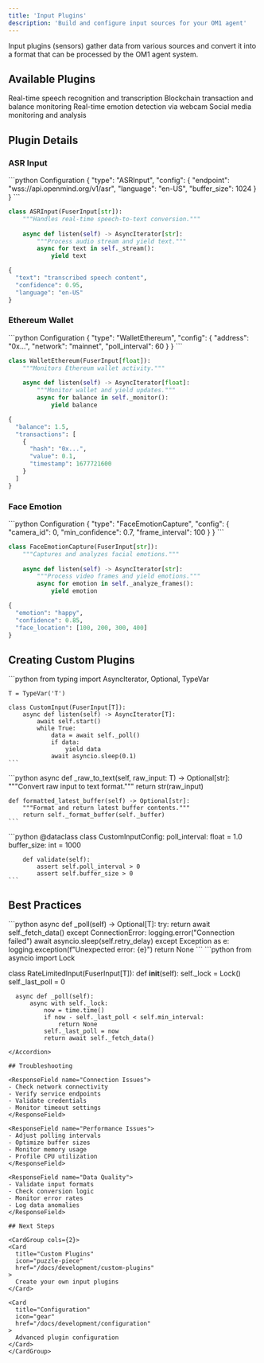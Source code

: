 ```yaml
---
title: 'Input Plugins'
description: 'Build and configure input sources for your OM1 agent'
---
```


<Note>
  Input plugins (sensors) gather data from various sources and convert it into a format that can be processed by the OM1 agent system.
</Note>

## Available Plugins

<CardGroup cols={2}>
  <Card title="ASR Input" icon="microphone">
    Real-time speech recognition and transcription
  </Card>
  
  <Card title="Ethereum Wallet" icon="wallet">
    Blockchain transaction and balance monitoring
  </Card>
  
  <Card title="Face Emotion" icon="face-smile">
    Real-time emotion detection via webcam
  </Card>
  
  <Card title="Twitter Stream" icon="twitter">
    Social media monitoring and analysis
  </Card>
</CardGroup>

## Plugin Details

### ASR Input

<CodeGroup>
  ```python Configuration
  {
    "type": "ASRInput",
    "config": {
      "endpoint": "wss://api.openmind.org/v1/asr",
      "language": "en-US",
      "buffer_size": 1024
    }
  }
  ```

  ```python Implementation
  class ASRInput(FuserInput[str]):
      """Handles real-time speech-to-text conversion."""
      
      async def listen(self) -> AsyncIterator[str]:
          """Process audio stream and yield text."""
          async for text in self._stream():
              yield text
  ```

  ```python Output
  {
    "text": "transcribed speech content",
    "confidence": 0.95,
    "language": "en-US"
  }
  ```
</CodeGroup>

### Ethereum Wallet

<CodeGroup>
  ```python Configuration
  {
    "type": "WalletEthereum",
    "config": {
      "address": "0x...",
      "network": "mainnet",
      "poll_interval": 60
    }
  }
  ```

  ```python Implementation
  class WalletEthereum(FuserInput[float]):
      """Monitors Ethereum wallet activity."""
      
      async def listen(self) -> AsyncIterator[float]:
          """Monitor wallet and yield updates."""
          async for balance in self._monitor():
              yield balance
  ```

  ```python Output
  {
    "balance": 1.5,
    "transactions": [
      {
        "hash": "0x...",
        "value": 0.1,
        "timestamp": 1677721600
      }
    ]
  }
  ```
</CodeGroup>

### Face Emotion

<CodeGroup>
  ```python Configuration
  {
    "type": "FaceEmotionCapture",
    "config": {
      "camera_id": 0,
      "min_confidence": 0.7,
      "frame_interval": 100
    }
  }
  ```

  ```python Implementation
  class FaceEmotionCapture(FuserInput[str]):
      """Captures and analyzes facial emotions."""
      
      async def listen(self) -> AsyncIterator[str]:
          """Process video frames and yield emotions."""
          async for emotion in self._analyze_frames():
              yield emotion
  ```

  ```python Output
  {
    "emotion": "happy",
    "confidence": 0.85,
    "face_location": [100, 200, 300, 400]
  }
  ```
</CodeGroup>

## Creating Custom Plugins

<Steps>
  <Step title="Create Plugin Class">
    ```python
    from typing import AsyncIterator, Optional, TypeVar
    
    T = TypeVar('T')
    
    class CustomInput(FuserInput[T]):
        async def listen(self) -> AsyncIterator[T]:
            await self.start()
            while True:
                data = await self._poll()
                if data:
                    yield data
                await asyncio.sleep(0.1)
    ```
  </Step>
  
  <Step title="Implement Required Methods">
    ```python
    async def _raw_to_text(self, raw_input: T) -> Optional[str]:
        """Convert raw input to text format."""
        return str(raw_input)

    def formatted_latest_buffer(self) -> Optional[str]:
        """Format and return latest buffer contents."""
        return self._format_buffer(self._buffer)
    ```
  </Step>
  
  <Step title="Add Configuration">
    ```python
    @dataclass
    class CustomInputConfig:
        poll_interval: float = 1.0
        buffer_size: int = 1000
        
        def validate(self):
            assert self.poll_interval > 0
            assert self.buffer_size > 0
    ```
  </Step>
</Steps>

## Best Practices

<Accordion title="Error Handling">
  ```python
  async def _poll(self) -> Optional[T]:
      try:
          return await self._fetch_data()
      except ConnectionError:
          logging.error("Connection failed")
          await asyncio.sleep(self.retry_delay)
      except Exception as e:
          logging.exception(f"Unexpected error: {e}")
      return None
  ```
</Accordion>

<Accordion title="Rate Limiting">
  ```python
  from asyncio import Lock
  
  class RateLimitedInput(FuserInput[T]):
      def __init__(self):
          self._lock = Lock()
          self._last_poll = 0
          
      async def _poll(self):
          async with self._lock:
              now = time.time()
              if now - self._last_poll < self.min_interval:
                  return None
              self._last_poll = now
              return await self._fetch_data()
  ```
</Accordion>

## Troubleshooting

<ResponseField name="Connection Issues">
  - Check network connectivity
  - Verify service endpoints
  - Validate credentials
  - Monitor timeout settings
</ResponseField>

<ResponseField name="Performance Issues">
  - Adjust polling intervals
  - Optimize buffer sizes
  - Monitor memory usage
  - Profile CPU utilization
</ResponseField>

<ResponseField name="Data Quality">
  - Validate input formats
  - Check conversion logic
  - Monitor error rates
  - Log data anomalies
</ResponseField>

## Next Steps

<CardGroup cols={2}>
  <Card
    title="Custom Plugins"
    icon="puzzle-piece"
    href="/docs/development/custom-plugins"
  >
    Create your own input plugins
  </Card>
  
  <Card
    title="Configuration"
    icon="gear"
    href="/docs/development/configuration"
  >
    Advanced plugin configuration
  </Card>
</CardGroup> 